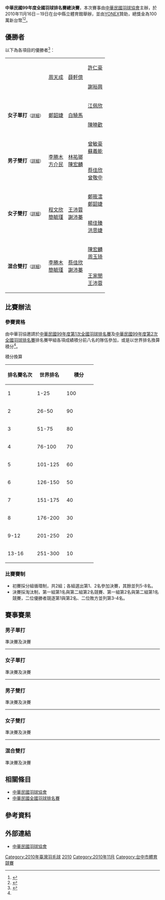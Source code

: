 {{noteTA|G1=Badminton}}
{{infobox badminton event
|name           = 中華民國99年度全國羽球排名賽總決賽
|image          = 
|size           = 
|caption        = 
|dates          = 2010年11月16日－19日
|number_edition = 
|level          = 
|prize_money    = NT$ 1,000,000
|location       = {{ROC}}[[台中縣|台中縣]]
|venue          = [[台中縣立體育場|台中縣立體育場]]
|previous       = 
|next           = 
}}
'''中華民國99年度全國羽球排名賽總決賽'''，本次賽事由[[中華民國羽球協會|中華民國羽球協會]]主辦，於2010年11月16日－19日在台中縣立體育館舉辦，並由[[YONEX|YONEX]]贊助，總獎金為100萬新台幣<ref>{{cite news|url=http://www.nownews.com/n/2010/12/16/593785|title=國羽球年終總排名賽　廣州亞運國手幾乎全數過頭關|publisher=今日新聞網|date=2010-12-16|accessdate=2016-07-04|archive-date=2016-08-09|archive-url=https://web.archive.org/web/20160809195905/http://www.nownews.com/n/2010/12/16/593785|dead-url=no}}{{zh-tw}}</ref><ref name="賽事規程">{{Cite web|url=http://www.ctb.org.tw/product/40/YONEX99年全國排名總決賽競賽規程.doc|title=YONEX99年全國排名總決賽競賽規程|publisher=中華民國羽球協會|accessdate=2020-09-28|archive-date=2018-09-28|archive-url=https://web.archive.org/web/20180928204557/http://www.ctb.org.tw/product/40/YONEX99%E5%B9%B4%E5%85%A8%E5%9C%8B%E6%8E%92%E5%90%8D%E7%B8%BD%E6%B1%BA%E8%B3%BD%E7%AB%B6%E8%B3%BD%E8%A6%8F%E7%A8%8B.doc|dead-url=no}}{{zh-tw}}</ref>。

==優勝者==
以下為各項目的優勝者<ref>{{Cite web|url=http://www.ctb.org.tw/product/20/99年全國羽球排名總決賽總成績_1219.xls|title=99年全國羽球排名總決賽總成績_1219|publisher=中華民國羽球協會|accessdate=2016-07-04|archive-date=2016-03-30|archive-url=https://web.archive.org/web/20160330080538/http://www.ctb.org.tw/product/20/99%E5%B9%B4%E5%85%A8%E5%9C%8B%E7%BE%BD%E7%90%83%E6%8E%92%E5%90%8D%E7%B8%BD%E6%B1%BA%E8%B3%BD%E7%B8%BD%E6%88%90%E7%B8%BE_1219.xls|dead-url=no}}{{zh-tw}}</ref>：
{| {{MedalistTable|type=項目|columns=1|labelwidth=100px|style=font-size:small;}}
|-
|rowspan=2|{{nowrap|'''男子單打'''<small>（[[#男子單打|詳細]]）</small>}}
|rowspan=2|[[周天成|周天成]]
|rowspan=2|[[薛軒億|薛軒億]]
|[[許仁豪|許仁豪]]
|-
|[[謝裕興|謝裕興]]
|-
|rowspan=2|'''女子單打'''<small>（[[#女子單打|詳細]]）</small>
|rowspan=2|[[鄭韶婕|鄭韶婕]]
|rowspan=2|[[白驍馬|白驍馬]]
|[[江佩欣|江佩欣]]
|-
|[[陳曉歡|陳曉歡]]
|-
|rowspan=2|'''男子雙打'''<small>（[[#男子雙打|詳細]]）</small>
|rowspan=2|[[李勝木|李勝木]]<br/>[[方介民|方介民]]
|rowspan=2|[[林祐瑯|林祐瑯]]<br/>[[陳宏麟|陳宏麟]]
|[[曾敏豪|曾敏豪]]<br/>[[蘇義能|蘇義能]]
|-
|[[蔡佳欣|蔡佳欣]]<br/>[[曾敬中|曾敬中]] 
|-
|rowspan=2|'''女子雙打'''<small>（[[#女子雙打|詳細]]）</small>
|rowspan=2|[[程文欣|程文欣]]<br/>[[簡毓瑾|簡毓瑾]]
|rowspan=2|[[王沛蓉|王沛蓉]]<br/>[[謝沛蓁|謝沛蓁]]
|[[鄭筱澐|鄭筱澐]]<br/>[[鄭韶婕|鄭韶婕]]
|-
|[[楊佳臻|楊佳臻]]<br/>[[洪思婕|洪思婕]]
|-
|rowspan=2|'''混合雙打'''<small>（[[#混合雙打|詳細]]）</small>
|rowspan=2|[[李勝木|李勝木]]<br/>[[簡毓瑾|簡毓瑾]]
|rowspan=2|[[蔡佳欣|蔡佳欣]]<br/>[[謝沛蓁|謝沛蓁]]
|[[陳宏麟|陳宏麟]]<br/>[[周玉琦|周玉琦]]
|-
|[[王家閔|王家閔]]<br/>[[王沛蓉|王沛蓉]]
|}

== 比賽辦法 ==
=== 參賽資格 ===
由中華羽協邀請於[[中華民國99年度第1次全國羽球排名賽|中華民國99年度第1次全國羽球排名賽]]及[[中華民國99年度第2次全國羽球排名賽|中華民國99年度第2次全國羽球排名賽]]排名賽甲組各項成績積分前八名的隊伍參加，或是以世界排名換算積分<ref name="賽事規程"/>。
;積分換算
{| class=wikitable style="text-align:center; font-size:small" 
!width="80"|排名賽名次
!width="80"|世界排名
!width="80"|積分
|-
|1
|1-25
|100
|-
|2
|26-50
|90
|-
|3
|51-75
|80
|-
|4
|76-100
|70
|-
|5
|101-125
|60
|-
|6
|126-150
|50
|-
|7
|151-175
|40
|-
|8
|176-200
|30
|-
|9-12
|201-250
|20
|-
|13-16
|251-300
|10
|}

=== 比賽賽制 ===
*初賽採分組循環制，共2組；各組選出第1、2名參加決賽，其餘並列5-8名。
*決賽採淘汰制，第一組第1名與第二組第2名競賽、第一組第2名與第二組第1名競賽，二位優勝者競逐第1與第2名、二位敗方並列第3-4名。

== 賽事賽果 ==
=== 男子單打 ===
;準決賽及決賽
{{4TeamBracket-Tennis3-v2
| team-width=200
| RD1-seed1=A1
| RD1-team1='''[[薛軒億|薛軒億]]'''
| RD1-score1-1='''21
| RD1-score1-2='''21
| RD1-score1-3=
| RD1-seed2=B2
| RD1-team2=[[許仁豪|許仁豪]]
| RD1-score2-1=18
| RD1-score2-2=19
| RD1-score2-3=

| RD1-seed3=A2
| RD1-team3=[[謝裕興|謝裕興]]
| RD1-score3-1='''21
| RD1-score3-2=18
| RD1-score3-3=17
| RD1-seed4=B1
| RD1-team4='''[[周天成|周天成]]'''
| RD1-score4-1=15
| RD1-score4-2='''21
| RD1-score4-3='''21

| RD2-seed1=A1
| RD2-team1=[[薛軒億|薛軒億]] 
| RD2-score1-1=15
| RD2-score1-2=17
| RD2-score1-3=
| RD2-seed2=B1
| RD2-team2='''[[周天成|周天成]]'''
| RD2-score2-1='''21
| RD2-score2-2='''21
| RD2-score2-3=
}}
----
=== 女子單打 ===
;準決賽及決賽
{{4TeamBracket-Tennis3-v2
| team-width=200
| RD1-seed1=A1
| RD1-team1='''[[白驍馬|白驍馬]]'''
| RD1-score1-1='''21
| RD1-score1-2='''21
| RD1-score1-3=
| RD1-seed2=B2
| RD1-team2=[[江佩欣|江佩欣]]
| RD1-score2-1=13
| RD1-score2-2=9
| RD1-score2-3=

| RD1-seed3=A2
| RD1-team3=[[陳曉歡|陳曉歡]]
| RD1-score3-1=10
| RD1-score3-2=11
| RD1-score3-3=
| RD1-seed4=B1
| RD1-team4='''[[鄭韶婕|鄭韶婕]]'''
| RD1-score4-1='''21
| RD1-score4-2='''21
| RD1-score4-3=

| RD2-seed1=A1
| RD2-team1=[[白驍馬|白驍馬]]
| RD2-score1-1=19
| RD2-score1-2=11
| RD2-score1-3=
| RD2-seed2=B1
| RD2-team2='''[[鄭韶婕|鄭韶婕]]'''
| RD2-score2-1='''21
| RD2-score2-2='''21
| RD2-score2-3=
}}
----
=== 男子雙打 ===
;準決賽及決賽
{{4TeamBracket-Tennis3-v2
| team-width=200
| RD1-seed1=A1
| RD1-team1='''[[李勝木|李勝木]]'''<br/> '''[[方介民|方介民]]'''
| RD1-score1-1='''21
| RD1-score1-2='''21
| RD1-score1-3=
| RD1-seed2=B2
| RD1-team2=[[曾敏豪|曾敏豪]]<br/> [[蘇義能|蘇義能]]
| RD1-score2-1=12
| RD1-score2-2=12
| RD1-score2-3=

| RD1-seed3=A2
| RD1-team3=[[蔡佳欣|蔡佳欣]]<br/> [[曾敬中|曾敬中]]
| RD1-score3-1=16
| RD1-score3-2=14
| RD1-score3-3=
| RD1-seed4=B1
| RD1-team4='''[[陳宏麟|陳宏麟]]'''<br/> '''[[林祐瑯|林祐瑯]]'''
| RD1-score4-1='''21
| RD1-score4-2='''21
| RD1-score4-3=

| RD2-seed1=A1
| RD2-team1='''[[李勝木|李勝木]]'''<br/> '''[[方介民|方介民]]'''
| RD2-score1-1='''22
| RD2-score1-2='''21
| RD2-score1-3=
| RD2-seed2=B1
| RD2-team2=[[陳宏麟|陳宏麟]]<br/> [[林祐瑯|林祐瑯]]
| RD2-score2-1=20
| RD2-score2-2=18
| RD2-score2-3=
}}
----
=== 女子雙打 ===
;準決賽及決賽
{{4TeamBracket-Tennis3-v2
| team-width=200
| RD1-seed1=A1
| RD1-team1='''[[程文欣|程文欣]]'''<br/> '''[[簡毓瑾|簡毓瑾]]'''
| RD1-score1-1='''21
| RD1-score1-2='''21
| RD1-score1-3=
| RD1-seed2=B2
| RD1-team2=[[鄭筱澐|鄭筱澐]]<br/> [[鄭韶婕|鄭韶婕]]
| RD1-score2-1=9
| RD1-score2-2=16
| RD1-score2-3=

| RD1-seed3=A2
| RD1-team3=[[楊佳臻|楊佳臻]]<br/> [[洪思婕|洪思婕]]
| RD1-score3-1=17
| RD1-score3-2=12
| RD1-score3-3=
| RD1-seed4=B1
| RD1-team4='''[[王沛蓉|王沛蓉]]'''<br/> '''[[謝沛蓁|謝沛蓁]]'''
| RD1-score4-1='''21
| RD1-score4-2='''21
| RD1-score4-3=

| RD2-seed1=A1
| RD2-team1='''[[程文欣|程文欣]]'''<br/> '''[[簡毓瑾|簡毓瑾]]'''
| RD2-score1-1='''21
| RD2-score1-2='''21
| RD2-score1-3=
| RD2-seed2=B1
| RD2-team2=[[王沛蓉|王沛蓉]]<br/> [[謝沛蓁|謝沛蓁]]
| RD2-score2-1=14
| RD2-score2-2=11
| RD2-score2-3=
}}
----
=== 混合雙打 ===
;準決賽及決賽
{{4TeamBracket-Tennis3-v2
| team-width=200
| RD1-seed1=A1
| RD1-team1='''[[李勝木|李勝木]]'''<br/> '''[[簡毓瑾|簡毓瑾]]'''
| RD1-score1-1='''21
| RD1-score1-2='''21
| RD1-score1-3=
| RD1-seed2=B2
| RD1-team2=[[陳宏麟|陳宏麟]]<br/> [[周佳琦|周佳琦]]
| RD1-score2-1=18
| RD1-score2-2=16
| RD1-score2-3=

| RD1-seed3=A2
| RD1-team3=[[王家閔|王家閔]]<br/> [[王沛蓉|王沛蓉]]
| RD1-score3-1='''21
| RD1-score3-2=17
| RD1-score3-3=15
| RD1-seed4=B1
| RD1-team4='''[[蔡佳欣|蔡佳欣]]'''<br/> '''[[謝沛蓁|謝沛蓁]]'''
| RD1-score4-1=18
| RD1-score4-2='''21
| RD1-score4-3='''21

| RD2-seed1=A1
| RD2-team1='''[[李勝木|李勝木]]'''<br/> '''[[簡毓瑾|簡毓瑾]]'''
| RD2-score1-1='''21
| RD2-score1-2='''21
| RD2-score1-3=
| RD2-seed2=B1
| RD2-team2=[[蔡佳欣|蔡佳欣]]<br/> [[謝沛蓁|謝沛蓁]]
| RD2-score2-1=10
| RD2-score2-2=17
| RD2-score2-3=
}}

==相關條目==
*[[中華民國羽球協會|中華民國羽球協會]]
*[[中華民國全國羽球排名賽|中華民國全國羽球排名賽]]

==參考資料==
{{reflist}}

==外部連結==
*[http://www.ctb.org.tw/default.asp 中華民國羽球協會]{{Wayback|url=http://www.ctb.org.tw/default.asp |date=20120626100958 }}

[[Category:2010年臺灣羽毛球|Category:2010年臺灣羽毛球]]
[[Category:中華民國全國羽球排名賽|2010]]
[[Category:2010年11月|Category:2010年11月]]
[[Category:台中市體育競賽|Category:台中市體育競賽]]